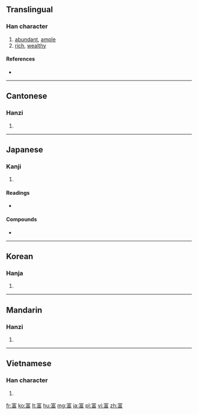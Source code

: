 {{also|冨}}
==Translingual==

===Han character===
{{Han char|rn=40|rad=宀|as=09|sn=12|four=3060<sub>6</sub>|canj=十一口田 (JMRW)|ids=⿱[[宀]][[畐]]}}

# [[abundant]], [[ample]]
# [[rich]], [[wealthy]]

====References====
* {{Han ref|kx=0288.270|dkj=07230|dj=0571.220|hdz=20942.040|uh=5BCC|ud=23500|bh=B449|bd=46153}}

----

==Cantonese==

===Hanzi===
{{yue-hanzi|jyut=|y=fu3}}

# {{defn|lang=yue|sort=宀09}}

----

==Japanese==

===Kanji===
{{ja-kanji|grade=5|rs=宀09}}

# {{defn|lang=ja|sort=宀09}}

====Readings====
* {{ja-readings|on=[[ふ]] (fu), [[ふう]] (fū)|kun=[[とむ]] (tomu), [[とみ]] (tomi)}}

====Compounds====
* {{term|豊富|tr=[[ほうふ]], [[hōfu]]|lang=ja}}

----

==Korean==

===Hanja===
{{ko-hanja|hangeul=부|rv=bu|mr=pu}}

# {{defn|lang=ko|sort=宀09}}

----

==Mandarin==

===Hanzi===
{{cmn-hanzi|pin=[[fù]] ([[fu4]])|wg=fu<sup>4</sup>}}

# {{defn|lang=cmn|sort=宀09}}

----

==Vietnamese==

===Han character===
{{vi-hantu|[[phú]]|rs=宀09}}

# {{defn|lang=vi|sort=宀09}}

[[fr:富]]
[[ko:富]]
[[lt:富]]
[[hu:富]]
[[mg:富]]
[[ja:富]]
[[pl:富]]
[[vi:富]]
[[zh:富]]